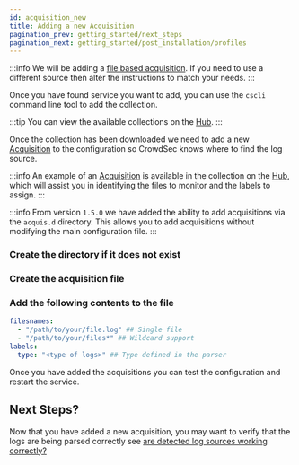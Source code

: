 ```yaml
---
id: acquisition_new
title: Adding a new Acquisition
pagination_prev: getting_started/next_steps
pagination_next: getting_started/post_installation/profiles
---
```


:::info
We will be adding a [file based acquisition](/docs/next/data_sources/file). If you need to use a different source then alter the instructions to match your needs.
:::



Once you have found service you want to add, you can use the `cscli` command line tool to add the collection.

:::tip
You can view the available collections on the [Hub](https://hub.crowdsec.net/).
:::

<UnixWindowsTabs
  bash="cscli collections add <collection_name>"
  powershell="cscli.exe collections add <collection_name>"
/>

Once the collection has been downloaded we need to add a new [Acquisition](https://docs.crowdsec.net/docs/next/data_sources/intro) to the configuration so CrowdSec knows where to find the log source.

:::info
An example of an [Acquisition](https://docs.crowdsec.net/docs/next/data_sources/intro) is available in the collection on the [Hub](https://hub.crowdsec.net/), which will assist you in identifying the files to monitor and the labels to assign.
:::

:::info
From version `1.5.0` we have added the ability to add acquisitions via the `acquis.d` directory. This allows you to add acquisitions without modifying the main configuration file.
:::

### Create the directory if it does not exist

<UnixWindowsTabs
  bash="sudo mkdir -p /etc/crowdsec/acquis.d"
  cmd="mkdir C:\ProgramData\CrowdSec\Config\acquis.d\"
  powershell="New-Item -ItemType Directory -Force -Path C:\ProgramData\CrowdSec\Config\acquis.d\"
/>

### Create the acquisition file

<UnixWindowsTabs
  bash="sudo touch /etc/crowdsec/acquis.d/<collection_name>.yaml"
  cmd="New-Item -ItemType File -Force -Path C:\ProgramData\CrowdSec\Config\acquis.d\<collection_name>.yaml"
  powershell=".>C:\ProgramData\CrowdSec\Config\acquis.d\<collection_name>.yaml 2>NUL"
/>

### Add the following contents to the file

```yaml title="<collection_name>.yaml"
filesnames:
  - "/path/to/your/file.log" ## Single file
  - "/path/to/your/files*" ## Wildcard support
labels:
  type: "<type of logs>" ## Type defined in the parser
```

Once you have added the acquisitions you can test the configuration and restart the service.

<UnixWindowsTabs
  bash="sudo crowdsec -t && sudo systemctl restart crowdsec"
  cmd="net stop crowdsec && net start crowdsec"
  powershell="Restart-Service crowdsec"
/>

## Next Steps?

Now that you have added a new acquisition, you may want to verify that the logs are being parsed correctly see [are detected log sources working correctly?](/getting_started/post_installation/acquisition.mdx#are-the-detected-log-sources-working-correctly)